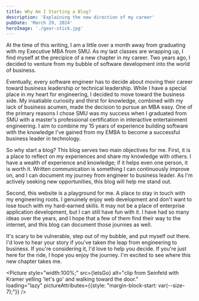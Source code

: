 ```yaml
---
title: Why Am I Starting a Blog?
description: 'Explaining the new direction of my career'
pubDate: 'March 29, 2024'
heroImage: './gear-stick.jpg'
---
```



At the time of this writing, I am a little over a month away from graduating with my Executive MBA from SMU. As my last classes are wrapping up, I find myself at the precipice of a new chapter in my career. Two years ago, I decided to venture from my bubble of software development into the world of business.

Eventually, every software engineer has to decide about moving their career toward business leadership or technical leadership. While I have a special place in my heart for engineering, I decided to move toward the business side. My insatiable curiosity and thirst for knowledge, combined with my lack of business acumen, made the decision to pursue an MBA easy. One of the primary reasons I chose SMU was my success when I graduated from SMU with a master's professional certification in interactive entertainment engineering. I aim to combine my 15 years of experience building software with the knowledge I've gained from my EMBA to become a successful business leader in technology.

So why start a blog? This blog serves two main objectives for me. First, it is a place to reflect on my experiences and share my knowledge with others. I have a wealth of experience and knowledge; if it helps even one person, it is worth it. Written communication is something I can continuously improve on, and I can document my journey from engineer to business leader. As I'm actively seeking new opportunities, this blog will help me stand out.

Second, this website is a playground for me. A place to stay in touch with my engineering roots. I genuinely enjoy web development and don't want to lose touch with my hard-earned skills. It may not be a place of enterprise application development, but I can still have fun with it. I have had so many ideas over the years, and I hope that a few of them find their way to the internet, and this blog can document those journies as well.

It's scary to be vulnerable, step out of my bubble, and put myself out there. I'd love to hear your story if you've taken the leap from engineering to business. If you're considering it, I'd love to help you decide. If you're just here for the ride, I hope you enjoy the journey. I'm excited to see where this new chapter takes me.

<Picture 
    style="width:100%;" 
    src={letsGo} 
    alt="clip from Seinfeld with Kramer yelling 'let's go' and walking toward the door."    
    loading="lazy"
    pictureAttributes={{style: "margin-block-start: var(--size-7);"}}
/>
